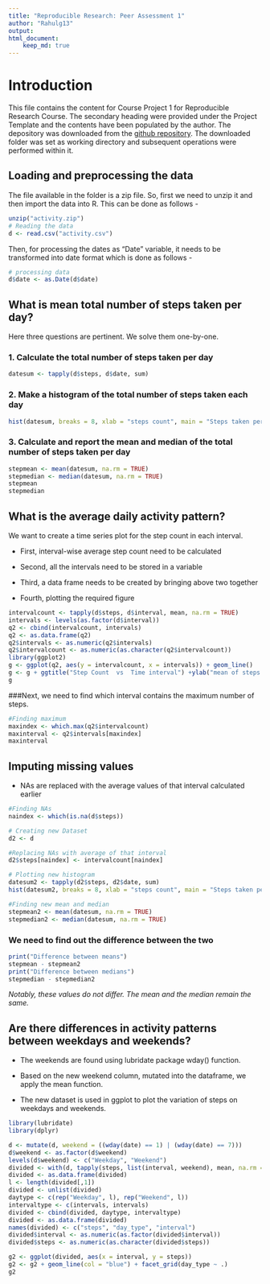 ```yaml
---
title: "Reproducible Research: Peer Assessment 1"
author: "Rahulg13"
output: 
html_document:
    keep_md: true
---
```


# Introduction 
This file contains the content for Course Project 1 for Reproducible Research Course. The secondary heading were provided under the Project Template and the contents have been populated by the author. The depository was downloaded from the [github repository](https://github.com/rdpeng/RepData_PeerAssessment1). The downloaded folder was set as working directory and subsequent operations were performed within it.


## Loading and preprocessing the data
The file available in the folder is a zip file. So, first we need to unzip it and then import the data into R. This can be done as follows - 

```r
unzip("activity.zip")
# Reading the data 
d <- read.csv("activity.csv")
```

Then, for processing the dates as "Date" variable, it needs to be transformed into date format which is done as follows - 
```r
# processing data
d$date <- as.Date(d$date)
```


## What is mean total number of steps taken per day?
Here three questions are pertinent. We solve them one-by-one.

### 1. Calculate the total number of steps taken per day

```r
datesum <- tapply(d$steps, d$date, sum)
```

### 2.  Make a histogram of the total number of steps taken each day

```r
hist(datesum, breaks = 8, xlab = "steps count", main = "Steps taken per day")
```

### 3. Calculate and report the mean and median of the total number of steps taken per day

```r
stepmean <- mean(datesum, na.rm = TRUE)
stepmedian <- median(datesum, na.rm = TRUE)
stepmean
stepmedian
```


## What is the average daily activity pattern?
We want to create a time series plot for the step count in each interval.

* First, interval-wise average step count need to be calculated

* Second, all the intervals need to be stored in a variable 

* Third, a data frame needs to be created by bringing above two together 

* Fourth, plotting the required figure

```r
intervalcount <- tapply(d$steps, d$interval, mean, na.rm = TRUE)
intervals <- levels(as.factor(d$interval))
q2 <- cbind(intervalcount, intervals)
q2 <- as.data.frame(q2)
q2$intervals <- as.numeric(q2$intervals)
q2$intervalcount <- as.numeric(as.character(q2$intervalcount))
library(ggplot2)
g <- ggplot(q2, aes(y = intervalcount, x = intervals)) + geom_line()
g <- g + ggtitle("Step Count  vs  Time interval") +ylab("mean of steps' count")
g
```

###Next, we need to find which interval contains the maximum number of steps.

```r
#Finding maximum
maxindex <- which.max(q2$intervalcount)
maxinterval <- q2$intervals[maxindex]
maxinterval
```


## Imputing missing values

* NAs are replaced with the average values of that interval calculated earlier

```r
#Finding NAs
naindex <- which(is.na(d$steps))

# Creating new Dataset
d2 <- d

#Replacing NAs with average of that interval
d2$steps[naindex] <- intervalcount[naindex]

# Plotting new histogram
datesum2 <- tapply(d2$steps, d2$date, sum)
hist(datesum2, breaks = 8, xlab = "steps count", main = "Steps taken per day")

#Finding new mean and median
stepmean2 <- mean(datesum, na.rm = TRUE)
stepmedian2 <- median(datesum, na.rm = TRUE)
```

### We need to find out the difference between the two

```r
print("Difference between means")
stepmean - stepmean2
print("Difference between medians")
stepmedian - stepmedian2
```

*Notably, these values do not differ. The mean and the median remain the same.*


## Are there differences in activity patterns between weekdays and weekends?

* The weekends are found using lubridate package wday() function.

* Based on the new weekend column, mutated into the dataframe, we apply the mean function.

* The new dataset is used in ggplot to plot the variation of steps on weekdays and weekends.


```r
library(lubridate)
library(dplyr)
```


```r
d <- mutate(d, weekend = ((wday(date) == 1) | (wday(date) == 7)))
d$weekend <- as.factor(d$weekend)
levels(d$weekend) <- c("Weekday", "Weekend")
divided <- with(d, tapply(steps, list(interval, weekend), mean, na.rm =  TRUE))
divided <- as.data.frame(divided)
l <- length(divided[,1])
divided <- unlist(divided)
daytype <- c(rep("Weekday", l), rep("Weekend", l))
intervaltype <- c(intervals, intervals)
divided <- cbind(divided, daytype, intervaltype)
divided <- as.data.frame(divided)
names(divided) <- c("steps", "day_type", "interval")
divided$interval <- as.numeric(as.factor(divided$interval))
divided$steps <- as.numeric(as.character(divided$steps))

g2 <- ggplot(divided, aes(x = interval, y = steps))
g2 <- g2 + geom_line(col = "blue") + facet_grid(day_type ~ .)
g2
```
